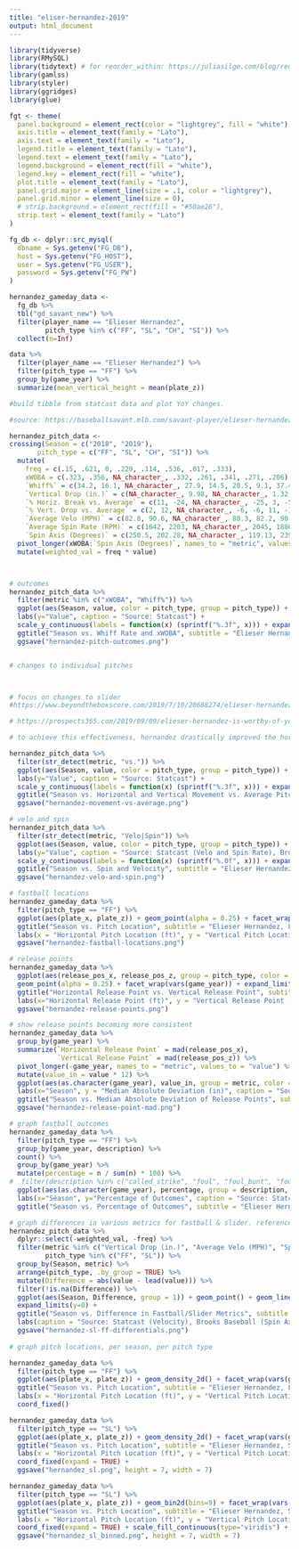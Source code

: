```yaml
---
title: "eliser-hernandez-2019"
output: html_document
---
```


```r
library(tidyverse)
library(RMySQL)
library(tidytext) # for reorder_within: https://juliasilge.com/blog/reorder-within/
library(gamlss)
library(styler)
library(ggridges)
library(glue)

fgt <- theme(
  panel.background = element_rect(color = "lightgrey", fill = "white"),
  axis.title = element_text(family = "Lato"),
  axis.text = element_text(family = "Lato"),
  legend.title = element_text(family = "Lato"),
  legend.text = element_text(family = "Lato"),
  legend.background = element_rect(fill = "white"),
  legend.key = element_rect(fill = "white"),
  plot.title = element_text(family = "Lato"),
  panel.grid.major = element_line(size = .1, color = "lightgrey"),
  panel.grid.minor = element_line(size = 0),
  # strip.background = element_rect(fill = "#50ae26"),
  strip.text = element_text(family = "Lato")
)

fg_db <- dplyr::src_mysql(
  dbname = Sys.getenv("FG_DB"),
  host = Sys.getenv("FG_HOST"),
  user = Sys.getenv("FG_USER"),
  password = Sys.getenv("FG_PW")
)
```


```r

hernandez_gameday_data <-
  fg_db %>%
  tbl("gd_savant_new") %>%
  filter(player_name == "Elieser Hernandez",
         pitch_type %in% c("FF", "SL", "CH", "SI")) %>%
  collect(n=Inf)

data %>%
  filter(player_name == "Elieser Hernandez") %>%
  filter(pitch_type == "FF") %>%
  group_by(game_year) %>%
  summarize(mean_vertical_height = mean(plate_z))

#build tibble from statcast data and plot YoY changes. 

#source: https://baseballsavant.mlb.com/savant-player/elieser-hernandez-622694?stats=statcast-r-pitching-mlb, except for vertical drop, which is from http://www.brooksbaseball.net/velo.php?player=622694&b_hand=-1&time=year&minmax=ci&var=pfx_z&s_type=2&startDate=03/30/2007&endDate=01/06/2020&gFilt=&pFilt=FA|SL because it does not include gravity. i removed gravity in order to match eno's chart at The Athletic (linked below)

hernandez_pitch_data <-
crossing(Season = c("2018", "2019"),
       pitch_type = c("FF", "SL", "CH", "SI")) %>%
  mutate(
    freq = c(.15, .621, 0, .229, .114, .536, .017, .333),
    xWOBA = c(.323, .356, NA_character_, .332, .261, .341, .271, .206),
    `Whiff%` = c(34.2, 16.1, NA_character_, 27.9, 14.5, 20.5, 9.1, 37.4),
    `Vertical Drop (in.)` = c(NA_character_, 9.98, NA_character_, 1.32, NA_character_, 9.52, NA_character_, 5.98),
    `% Horiz. Break vs. Average` = c(11, -24, NA_character_, -25, 3, -5, -6, -4),
    `% Vert. Drop vs. Average` = c(2, 12, NA_character_, -6, -6, 11, -14, -26),
    `Average Velo (MPH)` = c(82.8, 90.6, NA_character_, 80.3, 82.2, 90.6, 89.3, 78.5),
    `Average Spin Rate (RPM)` = c(1642, 2203, NA_character_, 2045, 1886, 2247, 2174, 2245),
    `Spin Axis (Degrees)` = c(250.5, 202.28, NA_character_, 119.13, 239.28, 205.5, 229.72, 142.84)) %>%
  pivot_longer(xWOBA:`Spin Axis (Degrees)`, names_to = "metric", values_to = "value", values_drop_na = TRUE, values_ptypes = list(value= double())) %>%
  mutate(weighted_val = freq * value)



# outcomes
hernandez_pitch_data %>%
  filter(metric %in% c("xWOBA", "Whiff%")) %>%
  ggplot(aes(Season, value, color = pitch_type, group = pitch_type)) + facet_wrap(vars(metric), scales = "free_y") + geom_point() + geom_line() +
  labs(y="Value", caption = "Source: Statcast") +
  scale_y_continuous(labels = function(x) (sprintf("%.3f", x))) + expand_limits(y=0) +
  ggtitle("Season vs. Whiff Rate and xWOBA", subtitle = "Elieser Hernandez") +
  ggsave("hernandez-pitch-outcomes.png")


# changes to individual pitches



# focus on changes to slider
#https://www.beyondtheboxscore.com/2019/7/10/20688274/elieser-hernandez-miami-marlins-rule-5-draft-slider-movement-caleb-smith-sandy-alcantara

# https://prospects365.com/2019/09/09/elieser-hernandez-is-worthy-of-your-consideration/

# to achieve this effectiveness, hernandez drastically improved the horizontal break on his slider compared to the break of the average pitcher's slider:

hernandez_pitch_data %>%
  filter(str_detect(metric, "vs.")) %>%
  ggplot(aes(Season, value, color = pitch_type, group = pitch_type)) + facet_wrap(vars(metric), scales = "free_y") + geom_point() + geom_line() +
  labs(y="Value", caption = "Source: Statcast") +
  scale_y_continuous(labels = function(x) (sprintf("%.3f", x))) + expand_limits(y=0) +
  ggtitle("Season vs. Horizontal and Vertical Movement vs. Average Pitch", subtitle = "Elieser Hernandez") +
  ggsave("hernandez-movement-vs-average.png")

# velo and spin
hernandez_pitch_data %>%
  filter(str_detect(metric, "Velo|Spin")) %>%
  ggplot(aes(Season, value, color = pitch_type, group = pitch_type)) + facet_wrap(vars(metric), scales = "free_y") + geom_point() + geom_line() +
  labs(y="Value", caption = "Source: Statcast (Velo and Spin Rate), Brooks Baseball (Spin Axis)") +
  scale_y_continuous(labels = function(x) (sprintf("%.0f", x))) + expand_limits(y=0) +
  ggtitle("Season vs. Spin and Velocity", subtitle = "Elieser Hernandez") +
  ggsave("hernandez-velo-and-spin.png")

# fastball locations
hernandez_gameday_data %>%
  filter(pitch_type == "FF") %>%
  ggplot(aes(plate_x, plate_z)) + geom_point(alpha = 0.25) + facet_wrap(vars(game_year)) +
  ggtitle("Season vs. Pitch Location", subtitle = "Elieser Hernandez, Fastballs") +
  labs(x = "Horizontal Pitch Location (ft)", y = "Vertical Pitch Location (ft)", caption = "Source: Statcast") +
  ggsave("hernandez-fastball-locations.png")

# release points
hernandez_gameday_data %>%
  ggplot(aes(release_pos_x, release_pos_z, group = pitch_type, color = pitch_type)) + 
  geom_point(alpha = 0.25) + facet_wrap(vars(game_year)) + expand_limits(y = 0) + xlim(-5,5) + ylim(0, 10) +
  ggtitle("Horizontal Release Point vs. Vertical Release Point", subtitle = "Elieser Hernandez, All Pitches") +
  labs(x="Horizontal Release Point (ft)", y = "Vertical Release Point (ft)", caption = "Source: Statcast") +
  ggsave("hernandez-release-points.png")

# show release points becoming more consistent
hernandez_gameday_data %>%
  group_by(game_year) %>%
  summarize(`Horizontal Release Point` = mad(release_pos_x),
            `Vertical Release Point` = mad(release_pos_z)) %>%
  pivot_longer(-game_year, names_to = "metric", values_to = "value") %>%
  mutate(value_in = value * 12) %>%
  ggplot(aes(as.character(game_year), value_in, group = metric, color = metric)) + geom_point() + geom_line() +
  labs(x="Season", y = "Median Absolute Deviation (in)", caption = "Source: Statcast") +
  ggtitle("Season vs. Median Absolute Deviation of Release Points", subtitle = "Elieser Hernandez") +
  ggsave("hernandez-release-point-mad.png")

# graph fastball outcomes
hernandez_gameday_data %>%
  filter(pitch_type == "FF") %>%
  group_by(game_year, description) %>%
  count() %>%
  group_by(game_year) %>%
  mutate(percentage = n / sum(n) * 100) %>%
#  filter(description %in% c("called_strike", "foul", "foul_bunt", "foul_tip", "swinging_strike")) %>%
  ggplot(aes(as.character(game_year), percentage, group = description, color = description)) + geom_point() + geom_line() +
  labs(x="Season", y="Percentage of Outcomes", caption = "Source: Statcast") +
  ggtitle("Season vs. Percentage of Outcomes", subtitle = "Elieser Hernandez, Fastballs")

# graph differences in various metrics for fastball & slider. reference: https://theathletic.com/1133082/2019/08/13/sarris-what-makes-a-slider-good/
hernandez_pitch_data %>% 
  dplyr::select(-weighted_val, -freq) %>%
  filter(metric %in% c("Vertical Drop (in.)", "Average Velo (MPH)", "Spin Axis (Degrees)"),
         pitch_type %in% c("FF", "SL")) %>%
  group_by(Season, metric) %>%
  arrange(pitch_type, .by_group = TRUE) %>%
  mutate(Difference = abs(value - lead(value))) %>%
  filter(!is.na(Difference)) %>%
  ggplot(aes(Season, Difference, group = 1)) + geom_point() + geom_line() + facet_wrap(vars(metric), scales = "free_y") +
  expand_limits(y=0) +
  ggtitle("Season vs. Difference in Fastball/Slider Metrics", subtitle = "Elieser Hernandez") +
  labs(caption = "Source: Statcast (Velocity), Brooks Baseball (Spin Axis, Vertical Drop)") +
  ggsave("hernandez-sl-ff-differentials.png")
  
# graph pitch locations, per season, per pitch type
```

```r
hernandez_gameday_data %>%
  filter(pitch_type == "FF") %>%
  ggplot(aes(plate_x, plate_z)) + geom_density_2d() + facet_wrap(vars(game_year, pitch_type, stand)) +
  ggtitle("Season vs. Pitch Location", subtitle = "Elieser Hernandez, Fastballs") +
  labs(x = "Horizontal Pitch Location (ft)", y = "Vertical Pitch Location (ft)", caption = "Source: Statcast") +
  coord_fixed()

hernandez_gameday_data %>%
  filter(pitch_type == "SL") %>%
  ggplot(aes(plate_x, plate_z)) + geom_density_2d() + facet_wrap(vars(game_year, pitch_type, stand)) +
  ggtitle("Season vs. Pitch Location", subtitle = "Elieser Hernandez, Sliders") +
  labs(x = "Horizontal Pitch Location (ft)", y = "Vertical Pitch Location (ft)", caption = "Source: Statcast") + 
  coord_fixed(expand = TRUE) +
  ggsave("hernandez_sl.png", height = 7, width = 7)

hernandez_gameday_data %>%
  filter(pitch_type == "SL") %>%
  ggplot(aes(plate_x, plate_z)) + geom_bin2d(bins=9) + facet_wrap(vars(game_year, pitch_type, stand)) +
  ggtitle("Season vs. Pitch Location", subtitle = "Elieser Hernandez, Sliders") +
  labs(x = "Horizontal Pitch Location (ft)", y = "Vertical Pitch Location (ft)", caption = "Source: Statcast") + 
  coord_fixed(expand = TRUE) + scale_fill_continuous(type="viridis") +
  ggsave("hernandez_sl_binned.png", height = 7, width = 7)

```